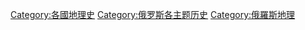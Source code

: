[[Category:各國地理史|Category:各國地理史]]
[[Category:俄罗斯各主题历史|Category:俄罗斯各主题历史]]
[[Category:俄羅斯地理|Category:俄羅斯地理]]
